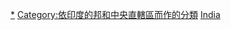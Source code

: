 [[Category:印度建築物|*]]
[[Category:依印度的邦和中央直轄區而作的分類|Category:依印度的邦和中央直轄區而作的分類]]
[[Category:依國家行政區劃劃分的建築物|India]]